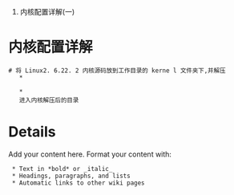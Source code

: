 #内核配置详解(一)

= 内核配置详解 =

 # 将 Linux2. 6.22. 2 内核源码放到工作目录的 kerne l 文件夹下,并解压
    *{{{tar xzvf linux2.6.22.2.tar.gz}}}
  
    *{{{cd linux2.6.22.2}}}
    进入内核解压后的目录

= Details =

Add your content here.  Format your content with:
  * Text in *bold* or _italic_
  * Headings, paragraphs, and lists
  * Automatic links to other wiki pages